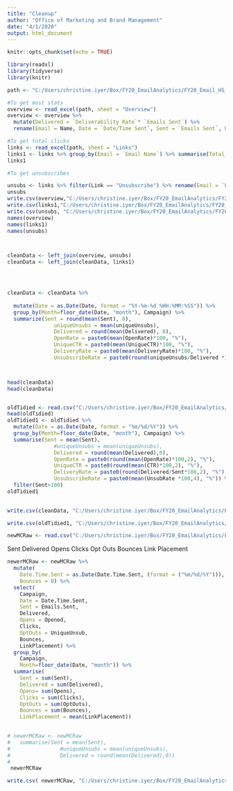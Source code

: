 ```yaml
---
title: "Cleanup"
author: "Office of Marketing and Brand Management"
date: "4/1/2020"
output: html_document
---
```


```r
knitr::opts_chunk$set(echo = TRUE)
```


```r
library(readxl)
library(tidyverse)
library(knitr)
```


```r
path <- "C:/Users/christine.iyer/Box/FY20_EmailAnalytics/FY20_Email_HS_AppGen/AllEmails.xlsx"

#To get most stats
overview <- read_excel(path, sheet = "Overview")
overview <- overview %>% 
  mutate(Delivered = `Deliverability Rate`* `Emails Sent`) %>% 
  rename(Email = Name, Date = `Date/Time Sent`, Sent = `Emails Sent`, UniqueCTR = `Unique Click-Through Rate`, OpenRate = `Open Rate`, DeliveryRate = `Deliverability Rate`,Delivered = Delivered ) %>% select(Email, Campaign,Date, Sent, UniqueCTR, OpenRate, DeliveryRate, Delivered )

#To get total clicks
links <- read_excel(path, sheet = "Links")
links1 <- links %>% group_by(Email = `Email Name`) %>% summarise(Total_Clicks = sum(Total), Unique_Clicks = sum(Unique))
links1

#To get unsubscribes

unsubs <- links %>% filter(Link == "Unsubscribe") %>% rename(Email = `Email Name`, totalUnsubs = Total, uniqueUnsubs = Unique, NetCTR_Unsub = `Net CTRs`) %>% select(Email,totalUnsubs, uniqueUnsubs, NetCTR_Unsub, LinkPlacement)
unsubs
write.csv(overview,"C:/Users/christine.iyer/Box/FY20_EmailAnalytics/FY20_Email_HS_AppGen/overview.csv", row.names = F)
write.csv(links1,"C:/Users/christine.iyer/Box/FY20_EmailAnalytics/FY20_Email_HS_AppGen/links1.csv", row.names = F)
write.csv(unsubs, "C:/Users/christine.iyer/Box/FY20_EmailAnalytics/FY20_Email_HS_AppGen/unsubs.csv" )
names(overview)
names(links1)
names(unsubs)



cleanData <- left_join(overview, unsubs)
cleanData <- left_join(cleanData, links1)




cleanData <- cleanData %>% 
  
  mutate(Date = as.Date(Date, format = "%Y-%m-%d %HH:%MM:%SS")) %>% 
  group_by(Month=floor_date(Date, "month"), Campaign) %>% 
  summarize(Sent = round(mean(Sent), 0), 
               uniqueUnsubs = mean(uniqueUnsubs), 
               Delivered = round(mean(Delivered), 0),
               OpenRate = paste0(mean(OpenRate)*100, "%"),
               UniqueCTR = paste0(mean(UniqueCTR)*100, "%"),
               DeliveryRate = paste0(mean(DeliveryRate)*100, "%"),
               UnsubscribeRate = paste0(round(uniqueUnsubs/Delivered *100,4), "%"))



head(cleanData)  
head(cleanData)



```

```r
oldTidied <- read.csv("C:/Users/christine.iyer/Box/FY20_EmailAnalytics/FY20_Email_HS_AppGen/AllEmailsTidied.csv", header = T, stringsAsFactors = F)
head(oldTidied)
oldTidied1 <- oldTidied %>% 
  mutate(Date = as.Date(Date, format = "%m/%d/%Y")) %>% 
  group_by(Month=floor_date(Date, "month"), Campaign) %>% 
  summarise(Sent = mean(Sent), 
               #uniqueUnsubs = mean(uniqueUnsubs), 
               Delivered = round(mean(Delivered),0),
               OpenRate = paste0(round(mean(OpenRate)*100,2), "%"),
               UniqueCTR = paste0(round(mean(CTR)*100,2), "%"),
               DeliveryRate = paste0(round(Delivered/Sent*100,2), "%"),
               UnsubscribeRate = paste0(mean(UnsubRate *100,4), "%")) %>% 
  filter(Sent>100)
oldTidied1
  

```

```r
write.csv(cleanData, "C:/Users/christine.iyer/Box/FY20_EmailAnalytics/FY20_Email_HS_AppGen/cleanMCData.csv", row.names = F)

write.csv(oldTidied1, "C:/Users/christine.iyer/Box/FY20_EmailAnalytics/FY20_Email_HS_AppGen/cleanTXData.csv", row.names = F)
```

```r
newMCRaw <- read.csv("C:/Users/christine.iyer/Box/FY20_EmailAnalytics/FY20_Email_HS_AppGen/newMCraw.csv", header = T, stringsAsFactors = F)
```

Sent	Delivered	Opens	Clicks	Opt Outs	Bounces	Link Placement

```r

newerMCRaw <- newMCRaw %>% 
  mutate(
    Date.Time.Sent = as.Date(Date.Time.Sent, (format = ("%m/%d/%Y"))), 
    Bounces = 0) %>% 
  select(
    Campaign, 
    Date = Date.Time.Sent, 
    Sent = Emails.Sent,
    Delivered, 
    Opens = Opened,
    Clicks, 
    OptOuts = UniqueUnsub, 
    Bounces, 
    LinkPlacement) %>% 
  group_by(
    Campaign,
    Month=floor_date(Date, "month")) %>%
  summarise(
    Sent = sum(Sent), 
    Delivered = sum(Delivered), 
    Opens= sum(Opens),
    Clicks = sum(Clicks), 
    OptOuts = sum(OptOuts), 
    Bounces = sum(Bounces),
    LinkPlacement = mean(LinkPlacement))
  

# newerMCRaw <- newMCRaw  
#   summarise(Sent = mean(Sent), 
#                #uniqueUnsubs = mean(uniqueUnsubs), 
#                Delivered = round(mean(Delivered),0))
#                
 newerMCRaw 
```

```r
write.csv( newerMCRaw, "C:/Users/christine.iyer/Box/FY20_EmailAnalytics/FY20_Email_HS_AppGen/newerMCraw.csv", row.names = F)
```

